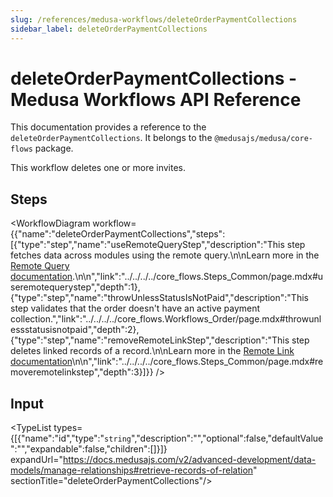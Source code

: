 ```yaml
---
slug: /references/medusa-workflows/deleteOrderPaymentCollections
sidebar_label: deleteOrderPaymentCollections
---
```



# deleteOrderPaymentCollections - Medusa Workflows API Reference

This documentation provides a reference to the `deleteOrderPaymentCollections`. It belongs to the `@medusajs/medusa/core-flows` package.

This workflow deletes one or more invites.

## Steps

<WorkflowDiagram workflow={{"name":"deleteOrderPaymentCollections","steps":[{"type":"step","name":"useRemoteQueryStep","description":"This step fetches data across modules using the remote query.\n\nLearn more in the [Remote Query documentation](https://docs.medusajs.com/v2/advanced-development/modules/remote-query).\n\n","link":"../../../../core_flows.Steps_Common/page.mdx#useremotequerystep","depth":1},{"type":"step","name":"throwUnlessStatusIsNotPaid","description":"This step validates that the order doesn't have an active payment collection.","link":"../../../../core_flows.Workflows_Order/page.mdx#throwunlessstatusisnotpaid","depth":2},{"type":"step","name":"removeRemoteLinkStep","description":"This step deletes linked records of a record.\n\nLearn more in the [Remote Link documentation](https://docs.medusajs.com/v2/advanced-development/modules/remote-link#cascade-delete-linked-records)\n\n","link":"../../../../core_flows.Steps_Common/page.mdx#removeremotelinkstep","depth":3}]}} />

## Input

<TypeList types={[{"name":"id","type":"`string`","description":"","optional":false,"defaultValue":"","expandable":false,"children":[]}]} expandUrl="https://docs.medusajs.com/v2/advanced-development/data-models/manage-relationships#retrieve-records-of-relation" sectionTitle="deleteOrderPaymentCollections"/>
